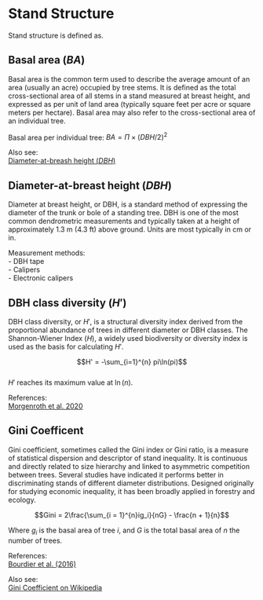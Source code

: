 # Stand Structure

Stand structure is defined as. 

## Basal area ($BA$)

Basal area is the common term used to describe the average amount of an area (usually an acre) occupied by tree stems. It is defined as the total cross-sectional area of all stems in a stand measured at breast height, and expressed as per unit of land area (typically square feet per acre or square meters per hectare). Basal area may also refer to the cross-sectional area of an individual tree.

Basal area per individual tree:  $BA = \Pi \times (DBH/2)^2$  


Also see:  
[Diameter-at-breash height ($DBH$)](## Diameter-at-breast height ($DBH$))  


## Diameter-at-breast height ($DBH$)

Diameter at breast height, or DBH, is a standard method of expressing the diameter of the trunk or bole of a standing tree. DBH is one of the most common dendrometric measurements and typically taken at a height of approximately 1.3 m (4.3 ft) above ground. Units are most typically in cm or in.  

Measurement methods:  
- DBH tape  
- Calipers  
- Electronic calipers  


## DBH class diversity ($H'$)

DBH class diversity, or $H'$, is a structural diversity index derived from the proportional abundance of trees in different diameter or DBH classes. The Shannon-Wiener Index ($H$), a widely used biodiversity or diversity index is used as the basis for calculating $H'$.

$$H' = -\sum_{i=1}^{n} pi\ln(pi)$$  
$H'$ reaches its maximum value at $\ln(n)$.    

References:  
[Morgenroth et al. 2020](https://doi.org/10.3390/f11020135)


## Gini Coefficent

Gini coefficient, sometimes called the Gini index or Gini ratio, is a measure of statistical dispersion and descriptor of stand inequality. It is continuous and directly related to size hierarchy and linked to asymmetric competition between trees. Several studies have indicated it performs better in discriminating stands of different diameter distributions. Designed originally for studying economic inequality, it has been broadly applied in forestry and ecology.  

$$Gini = 2\frac{\sum_{i = 1}^{n}ig_i}{nG} - \frac{n + 1}{n}$$  

Where $g_i$ is the basal area of tree $i$, and $G$ is the total basal area of $n$ the number of trees.  

References:  
[Bourdier et al. (2016)](https://www.ncbi.nlm.nih.gov/pmc/articles/PMC4801349/pdf/pone.0151852.pdf)


Also see:  
[Gini Coefficient on Wikipedia](https://en.wikipedia.org/wiki/Gini_coefficient)  




